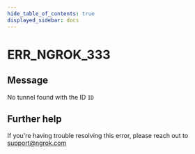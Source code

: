 ```yaml
---
hide_table_of_contents: true
displayed_sidebar: docs
---
```



# ERR_NGROK_333

## Message

No tunnel found with the ID `ID`

<ErrorDetails error="err_ngrok_333" />

## Further help

If you're having trouble resolving this error, please reach out to [support@ngrok.com](mailto:support@ngrok.com?subject=Help%20with%20ERR_NGROK_333)
